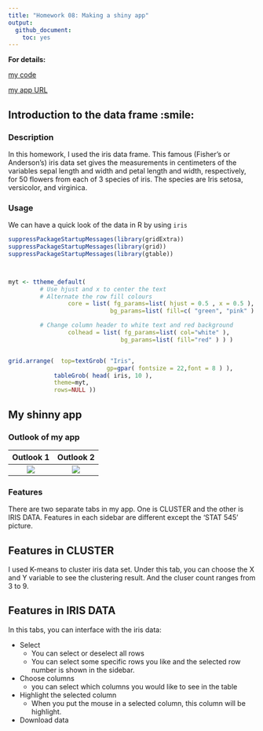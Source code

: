 ---
title: "Homework 08: Making a shiny app"
output:
  github_document:
    toc: yes
---
**For details:**

[my code](https://github.com/STAT545-UBC-students/hw08-Sukeysun/blob/master/iris/app.R)

[my app URL](https://sukeysun.shinyapps.io/iris/)

## Introduction to the data frame :smile:
### Description
In this homework, I used the iris data frame. This famous (Fisher's or Anderson's) iris data set gives the measurements in centimeters of the variables sepal length and width and petal length and width, respectively, for 50 flowers from each of 3 species of iris. The species are Iris setosa, versicolor, and virginica.

### Usage
We can have a quick look of the data in R by using `iris`
```{r, iris, fig.width=10,fig.height=4, echo=FALSE}
suppressPackageStartupMessages(library(gridExtra))
suppressPackageStartupMessages(library(grid))
suppressPackageStartupMessages(library(gtable))



myt <- ttheme_default( 
         # Use hjust and x to center the text
         # Alternate the row fill colours
                 core = list( fg_params=list( hjust = 0.5 , x = 0.5 ),   # 1: right 0:left 0.5:center
                             bg_params=list( fill=c( "green", "pink" ) ) ),

         # Change column header to white text and red background
                 colhead = list( fg_params=list( col="white" ),
                                bg_params=list( fill="red" ) ) )


grid.arrange(  top=textGrob( "Iris",
                            gp=gpar( fontsize = 22,font = 8 ) ),
             tableGrob( head( iris, 10 ),
             theme=myt,
             rows=NULL ))
```


## My shinny app
### Outlook of my app
Outlook 1                  |  Outlook 2
:-------------------------:|:-------------------------:
![](https://github.com/STAT545-UBC-students/hw08-Sukeysun/blob/master/README_files/figure-markdown_github/outlook1.png)  |  ![](https://github.com/STAT545-UBC-students/hw08-Sukeysun/blob/master/README_files/figure-markdown_github/outlook2.png)

### Features
There are two separate tabs in my app. One is CLUSTER and the other is IRIS DATA. Features in each sidebar are different except the 'STAT 545' picture.

## Features in CLUSTER
I used K-means to cluster iris data set. Under this tab, you can choose the X and Y variable to see the clustering result. And the cluser count ranges from 3 to 9.

## Features in IRIS DATA
In this tabs, you can interface with the iris data:   

  * Select  
    * You can select or deselect all rows  
    * You can select some specific rows you like and the selected row number is shown in the sidebar.  
  * Choose columns  
    * you can select which columns you would like to see in the table   
  * Highlight the selected column  
    * When you put the mouse in a selected column, this column will be highlight.  
  * Download data
